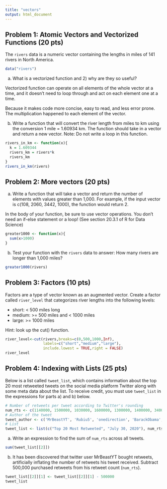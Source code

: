 ```yaml
---
title: "vectors"
output: html_document
---
```





## Problem 1: Atomic Vectors and Vectorized Functions (20 pts)

The `rivers` data is a numeric vector containing the lengths in miles of 141 rivers in North America. 

```r
data("rivers")
```

a) What is a vectorized function and 2) why are they so useful? 

Vectorized function can operate on all elements of the whole vector at a time, and it doesn't need to loop through and act on each element one at a time.
 
Because it makes code more concise, easy to read, and less error prone. The multiplication happened to each element of the vector.

b) Write a function that will convert the river length from miles to km using the conversion 1 mile = 1.60934 km. The function should take in a vector and return a new vector. Note: Do not write a loop in this function. 

```r
rivers_in_km <- function(x){
  k = 1.609344
  rivers_km = rivers*k
  rivers_km
}
rivers_in_km(rivers)
```



## Problem 2: More vectors (20 pts)

a) Write a function that will take a vector and return the number of elements with values greater than 1,000. For example, if the input vector is c(108, 2060, 3442, 1000), the function would return 2. 

In the body of your function, be sure to use vector operations. You don't need an if-else statement or a loop! (See section 20.3.1 of R for Data Science)

```r
greater1000 <- function(x){
  sum(x>1000)
}
```


b) Test your function with the `rivers` data to answer: How many rivers are longer than 1,000 miles?

```r
greater1000(rivers)
```




## Problem 3: Factors (10 pts)

Factors are a type of vector known as an augmented vector. Create a factor called `river_level` that categorizes river lengths into the following levels:

* short: < 500 miles long
* medium: >= 500 miles and < 1000 miles
* large: >= 1000 miles

Hint: look up the cut() function. 

```r
river_level<-cut(rivers,breaks=c(0,500,1000,Inf),
                 labels=c("short","medium","large"), 
                 include.lowest = TRUE,right = FALSE)
river_level
```

## Problem 4: Indexing with Lists (25 pts)

Below is a list called `tweet_list`, which contains information about the top 20 most retweeted tweets on the social media platform Twitter along with some meta data about the list. To receive credit, you must use `tweet_list` in the expressions for parts a) and b) below. 

```r
# Number of retweets per tweet according to Twitter's rounding
num_rts <- c(1140000, 1500000, 1030000, 1600000, 1300000, 1400000, 3400000, 2600000, 3100000, 1020000, 1160000, 1010000, 938600, 1800000, 1040000, 4400000, 3800000, 999900, 1030000, 912000)
# Author of the tweet
tweet_author <- c('MrBeastYT', 'Rubiu5', 'onedirection', 'BarackObama', 'BTS_twt', 'BTS_twt', 'carterjwm', 'Louis_Tomlinson', 'TheEllenShow', 'ArianaGrande', 'BTS_twt', 'RandallTime', 'DennyJA_WORLD', 'Rubiu5', 'PennStateIFC', 'yousuck2020', 'yousuck2020', 'RyanSesselman', 'BTS_twt', 'BTS_twt')
# List
tweet_list <- list(c("Top 20 Most Retweeted", "July 30, 2020"), num_rts, tweet_author)
```

a) Write an expression to find the sum of `num_rts` across all tweets.

```r
sum(tweet_list[[2]])
```


b) It has been discovered that twitter user MrBeastYT bought retweets, artificially inflating the number of retweets his tweet received. Subtract 500,000 purchased retweets from his retweet count (`num_rts`).

```r
tweet_list[[2]][1] <- tweet_list[[2]][1] - 500000
tweet_list
```